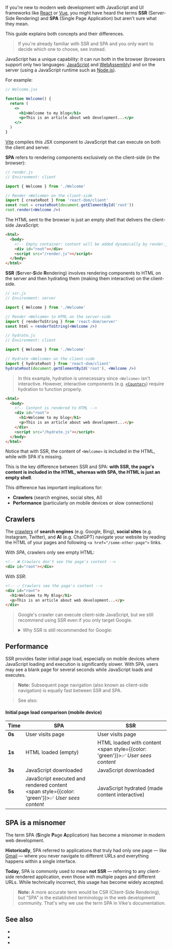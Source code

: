 
If you're new to modern web development with JavaScript and UI frameworks like [React](https://react.dev) or [Vue](https://vuejs.org), you might have heard the terms **SSR** (Server-Side Rendering) and **SPA** (Single Page Application) but aren't sure what they mean.

This guide explains both concepts and their differences.

> If you're already familiar with SSR and SPA and you only want to decide which one to choose, see <Link href="/SSR-vs-SPA" /> instead.

JavaScript has a unique capability: it can run both in the browser (browsers support only two languages: [JavaScript](https://en.wikipedia.org/wiki/JavaScript) and [WebAssembly](https://webassembly.org)) and on the server (using a JavaScript runtime such as [Node.js](https://nodejs.org)).

For example:

```jsx
// Welcome.jsx

function Welcome() {
  return (
    <>
      <h1>Welcome to my blog</h1>
      <p>This is an article about web development...</p>
    </>
  )
}
```

[Vite](https://vite.dev) compiles this JSX component to JavaScript that can execute on both the client and server.

**SPA** refers to rendering components exclusively on the client-side (in the browser):

```jsx
// render.js
// Environment: client

import { Welcome } from './Welcome'

// Render <Welcome> on the client-side
import { createRoot } from 'react-dom/client'
const root = createRoot(document.getElementById('root'))
root.render(<Welcome />)
```

The HTML sent to the browser is just an empty shell that delivers the client-side JavaScript:

```html
<html>
  <body>
    <!-- Empty container: content will be added dynamically by render.js -->
    <div id="root"></div>
    <script src="/render.js"></script>
  </body>
</html>
```

**SSR** (**S**erver-**S**ide **R**endering) involves rendering components to HTML on the server and then <Link href="/hydration">hydrating</Link> them (making them interactive) on the client-side.

```jsx
// ssr.js
// Environment: server

import { Welcome } from './Welcome'

// Render <Welcome> to HTML on the server-side
import { renderToString } from 'react-dom/server'
const html = renderToString(<Welcome />)
```

```jsx
// hydrate.js
// Environment: client

import { Welcome } from './Welcome'

// Hydrate <Welcome> on the client-side
import { hydrateRoot } from 'react-dom/client'
hydrateRoot(document.getElementById('root'), <Welcome />)
```

> In this example, hydration is unnecessary since `<Welcome>` isn't interactive. However, interactive components (e.g. [`<Counter>`](https://gist.github.com/brillout/16ee742e9c58536a620441c76a713173)) require hydration to function properly.

```html
<html>
  <body>
    <!-- Content is rendered to HTML -->
    <div id="root">
      <h1>Welcome to my blog</h1>
      <p>This is an article about web development...</p>
    </div>
    <script src="/hydrate.js"></script>
  </body>
</html>
```

Notice that with SSR, the content of `<Welcome>` is included in the HTML, while with SPA it's missing.

This is the key difference between SSR and SPA: **with SSR, the page's content is included in the HTML, whereas with SPA, the HTML is just an empty shell**.

This difference has important implications for:
- **Crawlers** (search engines, social sites, AI)
- **Performance** (particularly on mobile devices or slow connections)


## Crawlers

The [crawlers](https://en.wikipedia.org/wiki/Web_crawler) of **search engines** (e.g. Google, Bing), **social sites** (e.g. Instagram, Twitter), and **AI** (e.g. ChatGPT) navigate your website by reading the HTML of your pages and following `<a href="/some-other-page">` links.

With *SPA*, crawlers only see empty HTML:

```html
<!-- ❌ Crawlers don't see the page's content -->
<div id="root"></div>
```

With *SSR*:

```html
<!-- ✅ Crawlers see the page's content -->
<div id="root">
  <h1>Welcome to My Blog</h1>
  <p>This is an article about web development...</p>
</div>
```

> Google's crawler can execute client-side JavaScript, but we still recommend using SSR even if you only target Google.
>
> <details>
> <summary>Why SSR is still recommended for Google:</summary>
>
> Google's crawler is unique because it can execute client-side JavaScript. This means Google can index the content of SPA apps, but there are several limitations:
>
> - **Unreliable execution**: JavaScript execution may fail or time out.
> - **Delayed indexing**: Google processes JavaScript content in a second wave, which can delay indexing.
> - **Performance impact**: Heavy JavaScript can cause crawling issues.
> - **Future uncertainty**: Google may discontinue JavaScript execution as SSR has become ubiquitous (Google started JavaScript execution at a time when SSR wasn't as widespread as it is today).
>
> For these reasons, SSR remains the recommended approach even if you only target Google.
> </details>


## Performance

SSR provides faster initial page load, especially on mobile devices where JavaScript loading and execution is significantly slower. With SPA, users may see a blank page for several seconds while JavaScript loads and executes.

> **Note:** Subsequent page navigation (also known as <Link href="/client-routing">client-side navigation</Link>) is equally fast between SSR and SPA.

> See also: <Link href="/SSR-vs-SPA" />

#### Initial page load comparison (mobile device)

| Time | SPA | SSR |
|------|-----|-----|
| **0s** | User visits page | User visits page |
| **1s** | HTML loaded (empty) | HTML loaded with content<br/><span style={{color: 'green'}}>✅ *User sees content*</span> |
| **3s** | JavaScript downloaded | JavaScript downloaded |
| **5s** | JavaScript executed and rendered content<br/><span style={{color: 'green'}}>✅ *User sees content*</span> | JavaScript hydrated (made content interactive) |


## SPA is a misnomer

The term SPA (**S**ingle **P**age **A**pplication) has become a misnomer in modern web development.

**Historically**, SPA referred to applications that truly had only one page — like [Gmail](https://thehistoryoftheweb.com/what-does-ajax-even-stand-for/) — where you never navigate to different URLs and everything happens within a single interface.

**Today**, SPA is commonly used to mean **not SSR** — referring to any client-side rendered application, even those with multiple pages and different URLs. While technically incorrect, this usage has become widely accepted.

> **Note:** A more accurate term would be CSR (Client-Side Rendering), but "SPA" is the established terminology in the web development community. That's why we use the term SPA in Vike's documentation.


## See also

- <Link href="/SSR-vs-SPA" />
- <Link href="/hydration" />
- <Link href="/ssr" />
